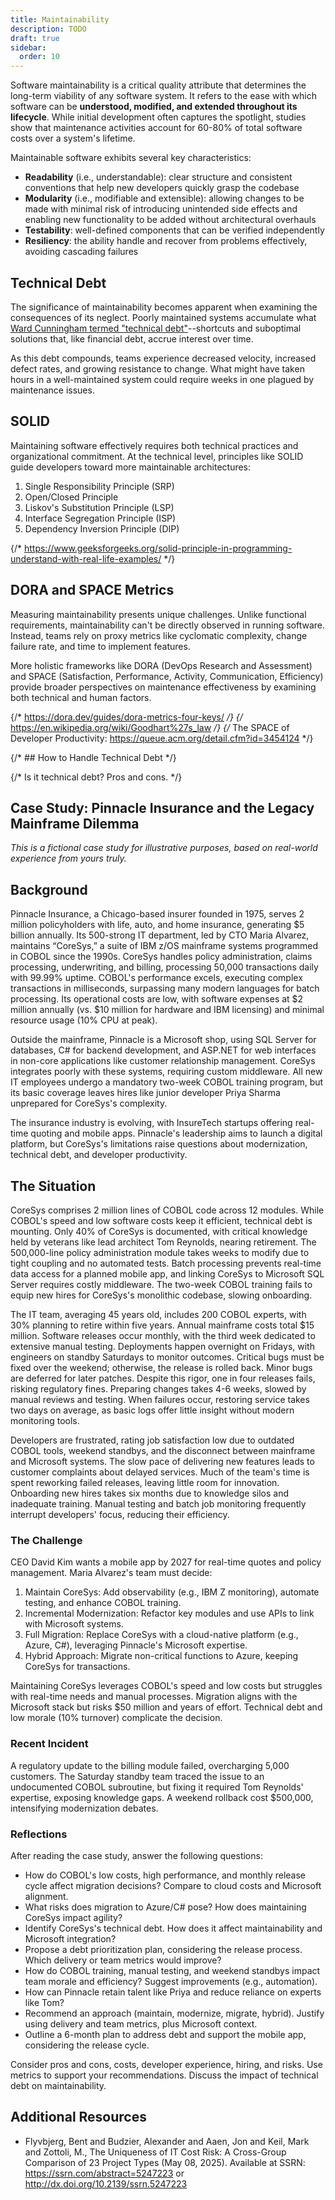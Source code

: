 ```yaml
---
title: Maintainability
description: TODO
draft: true
sidebar:
  order: 10
---
```


Software maintainability is a critical quality attribute that determines the long-term viability of any software system. It refers to the ease with which software can be **understood, modified, and extended throughout its lifecycle**. While initial development often captures the spotlight, studies show that maintenance activities account for 60-80% of total software costs over a system's lifetime.

Maintainable software exhibits several key characteristics:

- **Readability** (i.e., understandable): clear structure and consistent conventions that help new developers quickly grasp the codebase
- **Modularity** (i.e., modifiable and extensible): allowing changes to be made with minimal risk of introducing unintended side effects and enabling new functionality to be added without architectural overhauls
- **Testability**: well-defined components that can be verified independently
- **Resiliency**: the ability handle and recover from problems effectively, avoiding cascading failures

## Technical Debt

The significance of maintainability becomes apparent when examining the consequences of its neglect. Poorly maintained systems accumulate what [Ward Cunningham termed "technical debt"](https://en.wikipedia.org/wiki/Technical_debt#Origin_of_the_concept)--shortcuts and suboptimal solutions that, like financial debt, accrue interest over time. 

As this debt compounds, teams experience decreased velocity, increased defect rates, and growing resistance to change. What might have taken hours in a well-maintained system could require weeks in one plagued by maintenance issues.

## SOLID

Maintaining software effectively requires both technical practices and organizational commitment. At the technical level, principles like SOLID guide developers toward more maintainable architectures:

1. Single Responsibility Principle (SRP)
2. Open/Closed Principle
3. Liskov's Substitution Principle (LSP)
4. Interface Segregation Principle (ISP)
5. Dependency Inversion Principle (DIP)

{/* https://www.geeksforgeeks.org/solid-principle-in-programming-understand-with-real-life-examples/ */}

## DORA and SPACE Metrics

Measuring maintainability presents unique challenges. Unlike functional requirements, maintainability can't be directly observed in running software. Instead, teams rely on proxy metrics like cyclomatic complexity, change failure rate, and time to implement features. 

More holistic frameworks like DORA (DevOps Research and Assessment) and SPACE (Satisfaction, Performance, Activity, Communication, Efficiency) provide broader perspectives on maintenance effectiveness by examining both technical and human factors.

{/* https://dora.dev/guides/dora-metrics-four-keys/ */}
{/* https://en.wikipedia.org/wiki/Goodhart%27s_law */}
{/* The SPACE of Developer Productivity: https://queue.acm.org/detail.cfm?id=3454124 */}

{/* ## How to Handle Technical Debt */}

{/* Is it technical debt? Pros and cons. */}

## Case Study: Pinnacle Insurance and the Legacy Mainframe Dilemma

*This is a fictional case study for illustrative purposes, based on real-world experience from yours truly.*

## Background

Pinnacle Insurance, a Chicago-based insurer founded in 1975, serves 2 million policyholders with life, auto, and home insurance, generating $5 billion annually. Its 500-strong IT department, led by CTO Maria Alvarez, maintains “CoreSys,” a suite of IBM z/OS mainframe systems programmed in COBOL since the 1990s. CoreSys handles policy administration, claims processing, underwriting, and billing, processing 50,000 transactions daily with 99.99% uptime. COBOL's performance excels, executing complex transactions in milliseconds, surpassing many modern languages for batch processing. Its operational costs are low, with software expenses at $2 million annually (vs. $10 million for hardware and IBM licensing) and minimal resource usage (10% CPU at peak).

Outside the mainframe, Pinnacle is a Microsoft shop, using SQL Server for databases, C# for backend development, and ASP.NET for web interfaces in non-core applications like customer relationship management. CoreSys integrates poorly with these systems, requiring custom middleware. All new IT employees undergo a mandatory two-week COBOL training program, but its basic coverage leaves hires like junior developer Priya Sharma unprepared for CoreSys's complexity.

The insurance industry is evolving, with InsureTech startups offering real-time quoting and mobile apps. Pinnacle's leadership aims to launch a digital platform, but CoreSys's limitations raise questions about modernization, technical debt, and developer productivity.

## The Situation

CoreSys comprises 2 million lines of COBOL code across 12 modules. While COBOL's speed and low software costs keep it efficient, technical debt is mounting. Only 40% of CoreSys is documented, with critical knowledge held by veterans like lead architect Tom Reynolds, nearing retirement. The 500,000-line policy administration module takes weeks to modify due to tight coupling and no automated tests. Batch processing prevents real-time data access for a planned mobile app, and linking CoreSys to Microsoft SQL Server requires costly middleware. The two-week COBOL training fails to equip new hires for CoreSys's monolithic codebase, slowing onboarding.

The IT team, averaging 45 years old, includes 200 COBOL experts, with 30% planning to retire within five years. Annual mainframe costs total $15 million. Software releases occur monthly, with the third week dedicated to extensive manual testing. Deployments happen overnight on Fridays, with engineers on standby Saturdays to monitor outcomes. Critical bugs must be fixed over the weekend; otherwise, the release is rolled back. Minor bugs are deferred for later patches. Despite this rigor, one in four releases fails, risking regulatory fines. Preparing changes takes 4-6 weeks, slowed by manual reviews and testing. When failures occur, restoring service takes two days on average, as basic logs offer little insight without modern monitoring tools.

Developers are frustrated, rating job satisfaction low due to outdated COBOL tools, weekend standbys, and the disconnect between mainframe and Microsoft systems. The slow pace of delivering new features leads to customer complaints about delayed services. Much of the team's time is spent reworking failed releases, leaving little room for innovation. Onboarding new hires takes six months due to knowledge silos and inadequate training. Manual testing and batch job monitoring frequently interrupt developers' focus, reducing their efficiency.

### The Challenge

CEO David Kim wants a mobile app by 2027 for real-time quotes and policy management. Maria Alvarez's team must decide:

1. Maintain CoreSys: Add observability (e.g., IBM Z monitoring), automate testing, and enhance COBOL training.
2. Incremental Modernization: Refactor key modules and use APIs to link with Microsoft systems.
3. Full Migration: Replace CoreSys with a cloud-native platform (e.g., Azure, C#), leveraging Pinnacle's Microsoft expertise.
4. Hybrid Approach: Migrate non-critical functions to Azure, keeping CoreSys for transactions.

Maintaining CoreSys leverages COBOL's speed and low costs but struggles with real-time needs and manual processes. Migration aligns with the Microsoft stack but risks $50 million and years of effort. Technical debt and low morale (10% turnover) complicate the decision.

### Recent Incident

A regulatory update to the billing module failed, overcharging 5,000 customers. The Saturday standby team traced the issue to an undocumented COBOL subroutine, but fixing it required Tom Reynolds' expertise, exposing knowledge gaps. A weekend rollback cost $500,000, intensifying modernization debates.

### Reflections

After reading the case study, answer the following questions:

- How do COBOL's low costs, high performance, and monthly release cycle affect migration decisions? Compare to cloud costs and Microsoft alignment.
- What risks does migration to Azure/C# pose? How does maintaining CoreSys impact agility?
- Identify CoreSys's technical debt. How does it affect maintainability and Microsoft integration?
- Propose a debt prioritization plan, considering the release process. Which delivery or team metrics would improve?
- How do COBOL training, manual testing, and weekend standbys impact team morale and efficiency? Suggest improvements (e.g., automation).
- How can Pinnacle retain talent like Priya and reduce reliance on experts like Tom?
- Recommend an approach (maintain, modernize, migrate, hybrid). Justify using delivery and team metrics, plus Microsoft context.
- Outline a 6-month plan to address debt and support the mobile app, considering the release cycle.

Consider pros and cons, costs, developer experience, hiring, and risks. Use metrics to support your recommendations. Discuss the impact of technical debt on maintainability.

## Additional Resources

- Flyvbjerg, Bent and Budzier, Alexander and Aaen, Jon and Keil, Mark and Zottoli, M., The Uniqueness of IT Cost Risk: A Cross-Group Comparison of 23 Project Types (May 08, 2025). Available at SSRN: https://ssrn.com/abstract=5247223 or http://dx.doi.org/10.2139/ssrn.5247223